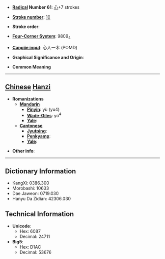 * '''[[Wiktionary:Chinese radical index| Radical]] Number 61''': [[Wiktionary:Chinese radical index 心|心]]+7 strokes

* '''[[Wiktionary:Chinese total strokes index|Stroke number]]''': [[Wiktionary:Chinese total strokes index 10|10]]

* '''Stroke order''': 

* '''[[Wiktionary:Chinese four corner index|Four-Corner System]]''': 9809<sub>4</sub>

* '''[[Wiktionary:Chinese Cangjie index|Cangjie input]]''': 心人一木 (POMD)

* '''Graphical Significance and Origin''': 

* '''Common Meaning'''

----

== [[Chinese]] [[Hanzi]] ==

* '''Romanizations'''
** '''[[Mandarin]]'''
*** '''[[Pinyin]]''': yù (yu4)
*** '''[[Wade-Giles]]''': yü<sup>4</sup>
*** '''[[Yale]]''': 
** '''[[Cantonese]]'''
*** '''[[Jyutping]]''':
*** '''[[Penkyamp]]''': 
*** '''[[Yale]]''': 

* '''Other info''': 

----

== Dictionary Information ==

* KangXi: 0386.300
* Morobashi: 10633
* Dae Jaweon: 0719.030
* Hanyu Da Zidian: 42306.030

== Technical Information ==

* '''Unicode''':
** Hex: 6087
** Decimal: 24711
* '''Big5''':
** Hex: D1AC
** Decimal: 53676